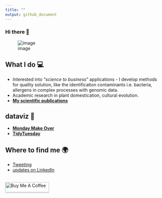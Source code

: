 ```yaml
---
title: ""
output: github_document
---
```

### Hi there 👋

![image](4_3_hd.png) 

## What I do 💻

- Interested into "*science to business*" applications - I develop methods for quality solution, like the identification contaminants i.e. bacteria, allergens in complex processes with genomic data.   
- Academic research in plant domestication, cultural evolution.  
- [**My scientific publications**](https://scholar.google.com/citations?user=am1vgngAAAAJ&hl=en)
  
## dataviz 🎨 

- [**Monday Make Over**](https://public.tableau.com/profile/vincent.manzanilla#!/)
- [**TidyTuesday**](https://github.com/vincentmanz/TidyTuesday) 

## Where to find me 🌍

- [Tweeting](https://twitter.com/vincent_manz) 
- [updates on LinkedIn](https://nl.linkedin.com/in/vincent-manzanilla-98675028)


<div align="center">
  <br>
  <a href="https://www.buymeacoffee.com/vincentmanz" target="_blank"><img src="https://www.buymeacoffee.com/assets/img/guidelines/download-assets-sm-1.svg" alt="Buy Me A Coffee" style="height: 32px !important;width: 140px !important;box-shadow: 0px 3px 2px 0px rgba(190, 190, 190, 0.5) !important;-webkit-box-shadow: 0px 3px 2px 0px rgba(190, 190, 190, 0.5) !important;" ></a>
  <br><br>
  </div>
